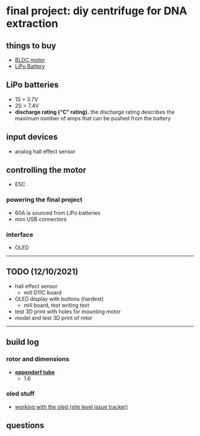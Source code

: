 # final project: diy centrifuge for DNA extraction

## things to buy
- [BLDC motor](https://www.amazon.com/Jrelecs-Upgrade-Waterproof-3000KV-Brushless/dp/B07F2Z99D1/)
- [LiPo Battery](https://www.amazon.com/HRB-50C-100C-Quadcopter-Helicopter-Airplane/dp/B06XNTHQRZ)

## LiPo batteries
- 1S = 3.7V
- 2S = 7.4V 
- **discharge rating (&ldquo;C&rdquo; rating).** the discharge rating describes the maximum number of amps that can be pushed from the battery

## input devices
- analog hall effect sensor

## controlling the motor
- ESC 

### powering the final project
- 60A is sourced from LiPo batteries
- mini USB connectors

### interface
- OLED

---

## TODO (12/10/2021)
- hall effect sensor
    - mill D11C board 
- OLED display with buttons (hardest)
    - mill board, test writing text
- test 3D print with holes for mounting motor
- model and test 3D print of rotor

---

## build log

### rotor and dimensions
- [**eppendorf tube**](https://www.amazon.com/Globe-Scientific-111558-Polypropylene-Microcentrifuge/dp/B00577ZQH8/)
    - 1.6 

### oled stuff
- [working with the oled (site level issue tracker)](https://gitlab.cba.mit.edu/classes/863.21/site/-/issues/62)

## questions
